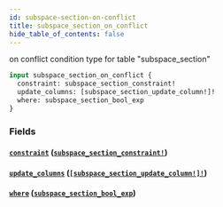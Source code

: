 ```yaml
---
id: subspace-section-on-conflict
title: subspace_section_on_conflict
hide_table_of_contents: false
---
```


on conflict condition type for table "subspace_section"

```graphql
input subspace_section_on_conflict {
  constraint: subspace_section_constraint!
  update_columns: [subspace_section_update_column!]!
  where: subspace_section_bool_exp
}
```

### Fields

#### [`constraint`](#) ([`subspace_section_constraint!`](../enums/subspace-section-constraint))

#### [`update_columns`](#) ([`[subspace_section_update_column!]!`](../enums/subspace-section-update-column))

#### [`where`](#) ([`subspace_section_bool_exp`](../inputs/subspace-section-bool-exp))
